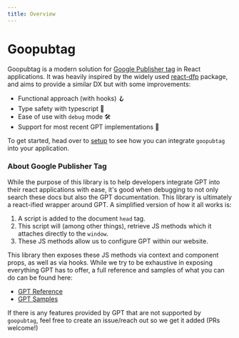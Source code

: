 ```yaml
---
title: Overview
---
```


# Goopubtag
 
Goopubtag is a modern solution for [Google Publisher tag](https://developers.google.com/publisher-tag/guides/get-started) in React applications. It was heavily inspired by the widely used [react-dfp](https://www.npmjs.com/package/react-dfp) package, and aims to provide a similar DX but with some improvements:

- Functional approach (with hooks) 🪝
- Type safety with typescript 🎉
- Ease of use with `debug` mode 🛠️
- Support for most recent GPT implementations 🚀

To get started, head over to [setup](/introduction/setup) to see how you can integrate `goopubtag` into your application.

### About Google Publisher Tag

While the purpose of this library is to help developers integrate GPT into their react applications with ease, it's good when debugging to not only search these docs but also the GPT documentation. This library is ultimately a react-ified wrapper around GPT. A simplified version of how it all works is:

1. A script is added to the document `head` tag.
2. This script will (among other things), retrieve JS methods which it attaches directly to the `window`.
3. These JS methods allow us to configure GPT within our website.

This library then exposes these JS methods via context and component props, as well as via hooks. While we try to be exhaustive in exposing everything GPT has to offer, a full reference and samples of what you can do can be found here:

- [GPT Reference](https://developers.google.com/publisher-tag/reference)
- [GPT Samples](https://developers.google.com/publisher-tag/samples)

If there is any features provided by GPT that are not supported by `goopubtag`, feel free to create an issue/reach out so we get it added (PRs welcome!)